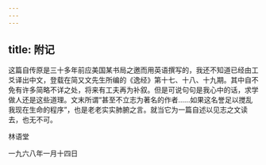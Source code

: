 ```yaml
---
---
---
```

title: 附记
---




这篇自传原是三十多年前应美国某书局之邀而用英语撰写的，我还不知道已经由工爻译出中文，登载在简又文先生所编的《逸经》第十七、十八、十九期。其中自不免有许多简略不详之处，将来有工夫再为补叙。但是可说句句是我心中的话，求学做人还是这些道理。文末所谓“甚至不立志为著名的作者……如果这名誉足以搅乱我现在生命的程序”，也是老老实实肺腑之言。就当它为一篇自述以见志之文读去，也无不可。

林语堂

一九六八年一月十四日